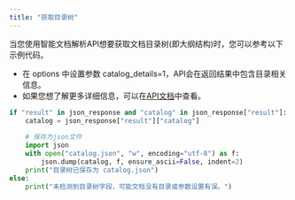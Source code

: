 ```yaml
---
title: "获取目录树"
---
```


当您使用智能文档解析API想要获取文档目录树(即大纲结构)时，您可以参考以下示例代码。

- 在 options 中设置参数 catalog_details=1，API会在返回结果中包含目录相关信息。
- 如果您想了解更多详细信息，可以在[API文档](https://www.textin.com/document/pdf_to_markdown)中查看。

```python
if "result" in json_response and "catalog" in json_response["result"]:
    catalog = json_response["result"]["catalog"]
    
    # 保存为json文件
    import json
    with open("catalog.json", "w", encoding="utf-8") as f:
        json.dump(catalog, f, ensure_ascii=False, indent=2)
    print("目录树已保存为 catalog.json")
else:
    print("未检测到目录树字段，可能文档没有目录或参数设置有误。")
```